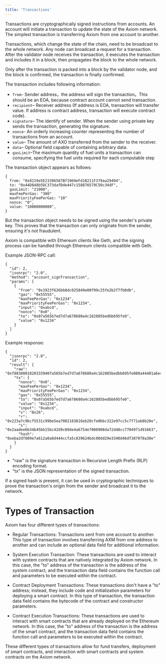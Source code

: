 ```yaml
---
title: 'Transactions'
---
```


Transactions are cryptographically signed instructions from accounts. An account will initiate a transaction to update the state of the Axiom network. The simplest transaction is transferring Axiom from one account to another.

Transactions, which change the state of the chain, need to be broadcast to the whole network. Any node can broadcast a request for a transaction. After the validator node receives the transaction, it executes the transaction and includes it in a block, then propagates the block to the whole network.

Only after the transaction is packed into a block by the validator node, and the block is confirmed, the transaction is finally confirmed.

The transaction includes following information:

- `from`- Sender address，the address will sign the transaction。This should be an EOA, because contract account cannot send transaction.
- `recipient`– Receiver address (If address is EOA, transaction will transfer value. If address is contract address, transaction will execute contract code).
- `signature`– The identify of sender. When the sender using private key sends the transaction, generating the signature.
- `nonce`- An orderly increasing counter representing the number of transactions from an account.
- `value`– The amount of AXO transferred from the sender to the receiver.
- `data`– Optional field capable of containing arbitrary data.
- `gasLimit`–The maximum quantity of fuel units a transaction can consume, specifying the fuel units required for each computable step

The transaction object appears as follows:

```
{
  from: "0x8219e5E23396587Bf1969eFd1B211F379aa29494",
  to: "0x44D848b5DC373dafDde447c158876579C50c34dF",
  gasLimit: "21000",
  maxFeePerGas: "300"
  maxPriorityFeePerGas: "10"
  nonce: "0",
  value: "10000000000",
}
```

But the transaction object needs to be signed using the sender's private key. This proves that the transaction can only originate from the sender, ensuring it's not fraudulent.

Axiom is compatible with Ethereum clients like Geth, and the signing process can be handled through Ethereum clients compatible with Geth.

Example JSON-RPC call:
```
{
  "id": 2,
  "jsonrpc": "2.0",
  "method": "account_signTransaction",
  "params": [
    {
      "from": "0x1923f626bb8dc025849e00f99c25fe2b2f7fb0db",
      "gas": "0x55555",
      "maxFeePerGas": "0x1234",
      "maxPriorityFeePerGas": "0x1234",
      "input": "0xabcd",
      "nonce": "0x0",
      "to": "0x07a565b7ed7d7a678680a4c162885bedbb695fe0",
      "value": "0x1234"
    }
  ]
}
```
Example response:
```
{
  "jsonrpc": "2.0",
  "id": 2,
  "result": {
    "raw": "0xf88380018203339407a565b7ed7d7a678680a4c162885bedbb695fe080a44401a6e4000000000000000000000000000000000000000000000000000000000000001226a0223a7c9bcf5531c99be5ea7082183816eb20cfe0bbc322e97cc5c7f71ab8b20ea02aadee6b34b45bb15bc42d9c09de4a6754e7000908da72d48cc7704971491663",
    "tx": {
      "nonce": "0x0",
      "maxFeePerGas": "0x1234",
      "maxPriorityFeePerGas": "0x1234",
      "gas": "0x55555",
      "to": "0x07a565b7ed7d7a678680a4c162885bedbb695fe0",
      "value": "0x1234",
      "input": "0xabcd",
      "v": "0x26",
      "r": "0x223a7c9bcf5531c99be5ea7082183816eb20cfe0bbc322e97cc5c7f71ab8b20e",
      "s": "0x2aadee6b34b45bb15bc42d9c09de4a6754e7000908da72d48cc7704971491663",
      "hash": "0xeba2df809e7a612a0a0d444ccfa5c839624bdc00dd29e3340d46df3870f8a30e"
    }
  }
}
```

- "raw" is the signature transaction in Recursive Length Prefix (RLP) encoding format.
- "tx" is the JSON representation of the signed transaction.

If a signed hash is present, it can be used in cryptographic techniques to prove the transaction's origin from the sender and broadcast it to the network.

# Types of Transaction

Axiom has four different types of transactions:

- Regular Transactions: Transactions sent from one account to another. This type of transaction involves transferring AXM from one address to another and can include an optional data field for additional information.

- System Execution Transaction: These transactions are used to interact with system contracts that are natively integrated by Axiom network. In this case, the "to" address of the transaction is the address of the system contract, and the transaction data field contains the function call and parameters to be executed within the contract.

- Contract Deployment Transactions: These transactions don't have a "to" address; instead, they include code and initialization parameters for deploying a smart contract. In this type of transaction, the transaction data field contains the bytecode of the contract and constructor parameters.

- Contract Execution Transactions: These transactions are used to interact with smart contracts that are already deployed on the Ethereum network. In this case, the "to" address of the transaction is the address of the smart contract, and the transaction data field contains the function call and parameters to be executed within the contract.

These different types of transactions allow for fund transfers, deployment of smart contracts, and interaction with smart contracts and system contracts on the Axiom network.








